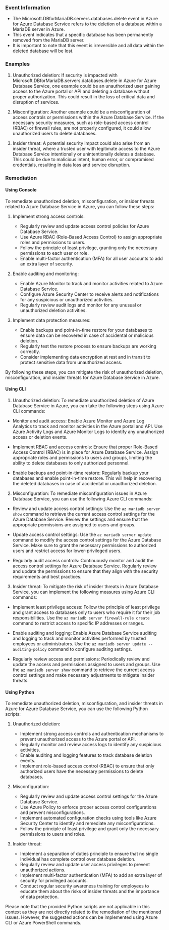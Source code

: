 
### Event Information

- The Microsoft.DBforMariaDB.servers.databases.delete event in Azure for Azure Database Service refers to the deletion of a database within a MariaDB server in Azure.
- This event indicates that a specific database has been permanently removed from the MariaDB server.
- It is important to note that this event is irreversible and all data within the deleted database will be lost.


### Examples

1. Unauthorized deletion: If security is impacted with Microsoft.DBforMariaDB.servers.databases.delete in Azure for Azure Database Service, one example could be an unauthorized user gaining access to the Azure portal or API and deleting a database without proper authorization. This could result in the loss of critical data and disruption of services.

2. Misconfiguration: Another example could be a misconfiguration of access controls or permissions within the Azure Database Service. If the necessary security measures, such as role-based access control (RBAC) or firewall rules, are not properly configured, it could allow unauthorized users to delete databases.

3. Insider threat: A potential security impact could also arise from an insider threat, where a trusted user with legitimate access to the Azure Database Service intentionally or unintentionally deletes a database. This could be due to malicious intent, human error, or compromised credentials, resulting in data loss and service disruption.

### Remediation

#### Using Console

To remediate unauthorized deletion, misconfiguration, or insider threats related to Azure Database Service in Azure, you can follow these steps:

1. Implement strong access controls:
   - Regularly review and update access control policies for Azure Database Service.
   - Use Azure RBAC (Role-Based Access Control) to assign appropriate roles and permissions to users.
   - Follow the principle of least privilege, granting only the necessary permissions to each user or role.
   - Enable multi-factor authentication (MFA) for all user accounts to add an extra layer of security.

2. Enable auditing and monitoring:
   - Enable Azure Monitor to track and monitor activities related to Azure Database Service.
   - Configure Azure Security Center to receive alerts and notifications for any suspicious or unauthorized activities.
   - Regularly review audit logs and monitor for any unusual or unauthorized deletion activities.

3. Implement data protection measures:
   - Enable backups and point-in-time restore for your databases to ensure data can be recovered in case of accidental or malicious deletion.
   - Regularly test the restore process to ensure backups are working correctly.
   - Consider implementing data encryption at rest and in transit to protect sensitive data from unauthorized access.

By following these steps, you can mitigate the risk of unauthorized deletion, misconfiguration, and insider threats for Azure Database Service in Azure.

#### Using CLI

1. Unauthorized deletion: To remediate unauthorized deletion of Azure Database Service in Azure, you can take the following steps using Azure CLI commands:

- Monitor and audit access: Enable Azure Monitor and Azure Log Analytics to track and monitor activities in the Azure portal and API. Use Azure Activity Logs and Azure Monitor Logs to identify any unauthorized access or deletion events.

- Implement RBAC and access controls: Ensure that proper Role-Based Access Control (RBAC) is in place for Azure Database Service. Assign appropriate roles and permissions to users and groups, limiting the ability to delete databases to only authorized personnel.

- Enable backups and point-in-time restore: Regularly backup your databases and enable point-in-time restore. This will help in recovering the deleted databases in case of accidental or unauthorized deletion.

2. Misconfiguration: To remediate misconfiguration issues in Azure Database Service, you can use the following Azure CLI commands:

- Review and update access control settings: Use the `az mariadb server show` command to retrieve the current access control settings for the Azure Database Service. Review the settings and ensure that the appropriate permissions are assigned to users and groups.

- Update access control settings: Use the `az mariadb server update` command to modify the access control settings for the Azure Database Service. Make sure to grant the necessary permissions to authorized users and restrict access for lower-privileged users.

- Regularly audit access controls: Continuously monitor and audit the access control settings for Azure Database Service. Regularly review and update the permissions to ensure that they align with the security requirements and best practices.

3. Insider threat: To mitigate the risk of insider threats in Azure Database Service, you can implement the following measures using Azure CLI commands:

- Implement least privilege access: Follow the principle of least privilege and grant access to databases only to users who require it for their job responsibilities. Use the `az mariadb server firewall-rule create` command to restrict access to specific IP addresses or ranges.

- Enable auditing and logging: Enable Azure Database Service auditing and logging to track and monitor activities performed by trusted employees or administrators. Use the `az mariadb server update --auditing-policy` command to configure auditing settings.

- Regularly review access and permissions: Periodically review and update the access and permissions assigned to users and groups. Use the `az mariadb server show` command to retrieve the current access control settings and make necessary adjustments to mitigate insider threats.

#### Using Python

To remediate unauthorized deletion, misconfiguration, and insider threats in Azure for Azure Database Service, you can use the following Python scripts:

1. Unauthorized deletion:
   - Implement strong access controls and authentication mechanisms to prevent unauthorized access to the Azure portal or API.
   - Regularly monitor and review access logs to identify any suspicious activities.
   - Enable auditing and logging features to track database deletion events.
   - Implement role-based access control (RBAC) to ensure that only authorized users have the necessary permissions to delete databases.

2. Misconfiguration:
   - Regularly review and update access control settings for the Azure Database Service.
   - Use Azure Policy to enforce proper access control configurations and prevent misconfigurations.
   - Implement automated configuration checks using tools like Azure Security Center to identify and remediate any misconfigurations.
   - Follow the principle of least privilege and grant only the necessary permissions to users and roles.

3. Insider threat:
   - Implement a separation of duties principle to ensure that no single individual has complete control over database deletion.
   - Regularly review and update user access privileges to prevent unauthorized actions.
   - Implement multi-factor authentication (MFA) to add an extra layer of security for privileged accounts.
   - Conduct regular security awareness training for employees to educate them about the risks of insider threats and the importance of data protection.

Please note that the provided Python scripts are not applicable in this context as they are not directly related to the remediation of the mentioned issues. However, the suggested actions can be implemented using Azure CLI or Azure PowerShell commands.

